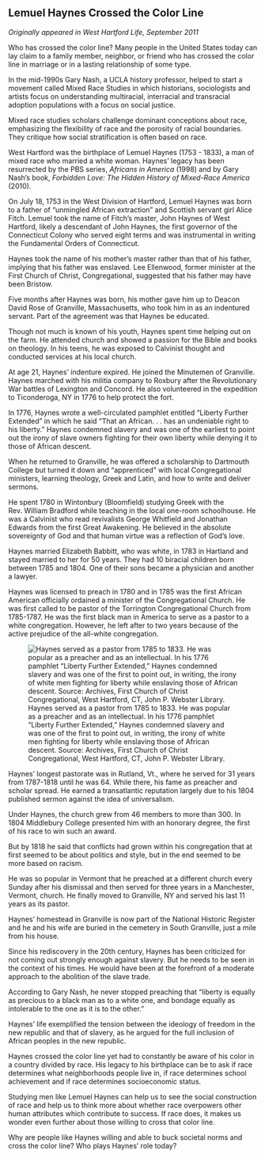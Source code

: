## Lemuel Haynes Crossed the Color Line {-}

*Originally appeared in West Hartford Life, September 2011*

Who has crossed the color line? Many people in the United States today can lay claim to a family member, neighbor, or friend who has crossed the color line in marriage or in a lasting relationship of some type.

In the mid-1990s Gary Nash, a UCLA history professor, helped to start a movement called Mixed Race Studies in which historians, sociologists and artists focus on understanding multiracial, interracial and transracial adoption populations with a focus on social justice.

Mixed race studies scholars challenge dominant conceptions about race, emphasizing the flexibility of race and the porosity of racial boundaries. They critique how social stratification is often based on race.

West Hartford was the birthplace of Lemuel Haynes (1753 - 1833), a man of mixed race who married a white woman. Haynes' legacy has been resurrected by the PBS series, *Africans in America* (1998) and by Gary Nash's book, *Forbidden Love: The Hidden History of Mixed-Race America* (2010).

On July 18, 1753 in the West Division of Hartford, Lemuel Haynes was born to a father of "unmingled African extraction" and Scottish servant girl Alice Fitch. Lemuel took the name of Fitch's master, John Haynes of West Hartford, likely a descendant of John Haynes, the first governor of the Connecticut Colony who served eight terms and was instrumental in writing the Fundamental Orders of Connecticut.

Haynes took the name of his mother's master rather than that of his father, implying that his father was enslaved. Lee Ellenwood, former minister at the First Church of Christ, Congregational, suggested that his father may have been Bristow.

Five months after Haynes was born, his mother gave him up to Deacon David Rose of Granville, Massachusetts, who took him in as an indentured servant. Part of the agreement was that Haynes be educated.

Though not much is known of his youth, Haynes spent time helping out on the farm. He attended church and showed a passion for the Bible and books on theology. In his teens, he was exposed to Calvinist thought and conducted services at his local church.

At age 21, Haynes' indenture expired. He joined the Minutemen of Granville. Haynes marched with his militia company to Roxbury after the Revolutionary War battles of Lexington and Concord. He also volunteered in the expedition to Ticonderoga, NY in 1776 to help protect the fort.

In 1776, Haynes wrote a well-circulated pamphlet entitled “Liberty Further Extended” in which he said “That an African. . . has an undeniable right to his liberty.” Haynes condemned slavery and was one of the earliest to point out the irony of slave owners fighting for their own liberty while denying it to those of African descent.

When he returned to Granville, he was offered a scholarship to Dartmouth College but turned it down and “apprenticed” with local Congregational ministers, learning theology, Greek and Latin, and how to write and deliver sermons.

He spent 1780 in Wintonbury (Bloomfield) studying Greek with the Rev. William Bradford while teaching in the local one-room schoolhouse. He was a Calvinist who read revivalists George Whitfield and Jonathan Edwards from the first Great Awakening. He believed in the absolute sovereignty of God and that human virtue was a reflection of God’s love.

Haynes married Elizabeth Babbitt, who was white, in 1783 in Hartland and stayed married to her for 50 years. They had 10 biracial children born between 1785 and 1804. One of their sons became a physician and another a lawyer.

Haynes was licensed to preach in 1780 and in 1785 was the first African American officially ordained a minister of the Congregational Church. He was first called to be pastor of the Torrington Congregational Church from 1785-1787. He was the first black man in America to serve as a pastor to a white congregation. However, he left after to two years because of the active prejudice of the all-white congregation.

![Haynes served as a pastor from 1785 to 1833. He was popular as a preacher and as an intellectual. In his 1776 pamphlet “Liberty Further Extended," Haynes condemned slavery and was one of the first to point out, in writing, the irony of white men fighting for liberty while enslaving those of African descent. Source: Archives, First Church of Christ Congregational, West Hartford, CT, John P. Webster Library.](images/01-Haynes.jpg)

Haynes’ longest pastorate was in Rutland, Vt., where he served for 31 years from 1787-1818 until he was 64. While there, his fame as preacher and scholar spread. He earned a transatlantic reputation largely due to his 1804 published sermon against the idea of universalism.

Under Haynes, the church grew from 46 members to more than 300. In 1804 Middlebury College presented him with an honorary degree, the first of his race to win such an award.

But by 1818 he said that conflicts had grown within his congregation that at first seemed to be about politics and style, but in the end seemed to be more based on racism.

He was so popular in Vermont that he preached at a different church every Sunday after his dismissal and then served for three years in a Manchester, Vermont, church. He finally moved to Granville, NY and served his last 11 years as its pastor.

Haynes’ homestead in Granville is now part of the National Historic Register and he and his wife are buried in the cemetery in South Granville, just a mile from his house.

Since his rediscovery in the 20th century, Haynes has been criticized for not coming out strongly enough against slavery. But he needs to be seen in the context of his times. He would have been at the forefront of a moderate approach to the abolition of the slave trade.

According to Gary Nash, he never stopped preaching that “liberty is equally as precious to a black man as to a white one, and bondage equally as intolerable to the one as it is to the other."

Haynes' life exemplified the tension between the ideology of freedom in the new republic and that of slavery, as he argued for the full inclusion of African peoples in the new republic.

Haynes crossed the color line yet had to constantly be aware of his color in a country divided by race. His legacy to his birthplace can be to ask if race determines what neighborhoods people live in, if race determines school achievement and if race determines socioeconomic status.

Studying men like Lemuel Haynes can help us to see the social construction of race and help us to think more about whether race overpowers other human attributes which contribute to success. If race does, it makes us wonder even further about those willing to cross that color line.

Why are people like Haynes willing and able to buck societal norms and cross the color line? Who plays Haynes’ role today?
